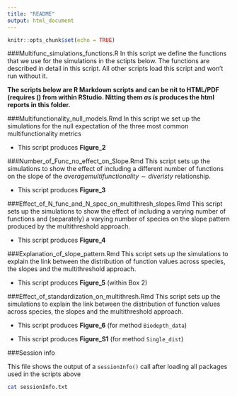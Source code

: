 ```yaml
---
title: "README"
output: html_document
---
```


```r
knitr::opts_chunk$set(echo = TRUE)
```

###Multifunc_simulations_functions.R
In this script we define the functions that we use for the simulations in the sctipts below. The functions are described in detail in this script. All other scripts load this script and won't run without it. 

**The scripts below are R Markdown scripts and can be nit to HTML/PDF (requires \(\LaTeX\) from within RStudio. Nitting them *as is* produces the html reports in this folder.**

###Multifunctionality_null_models.Rmd
In this script we set up the simulations for the null expectation of the three most common multifunctionality metrics

+ This script produces **Figure_2**

###Number_of_Func_no_effect_on_Slope.Rmd
This script sets up the simulations to show the effect of including a different number of functions on the slope of the $average multifunctionality \sim diveristy$ relationship.

+ This script produces **Figure_3**

###Effect_of_N_func_and_N_spec_on_multithresh_slopes.Rmd
This script sets up the simulations to show the effect of including a varying number of functions and (separately) a varying number of species on the slope pattern produced by the multithreshold approach. 

+ This script produces **Figure_4**

###Explanation_of_slope_pattern.Rmd
This script sets up the simulations to explain the link between the distribution of function values across species, the slopes and the multithreshold approach. 

+ This script produces **Figure_5** (within Box 2)

###Effect_of_standardization_on_multithresh.Rmd
This script sets up the simulations to explain the link between the distribution of function values across species, the slopes and the multithreshold approach. 

+ This script produces **Figure_6** (for method `Biodepth_data`)

+ This script produces **Figure_S1** (for method `Single_dist`)

###Session info

This file shows the output of a `sessionInfo()` call after loading all packages used in the scripts above

```bash
cat sessionInfo.txt
```




